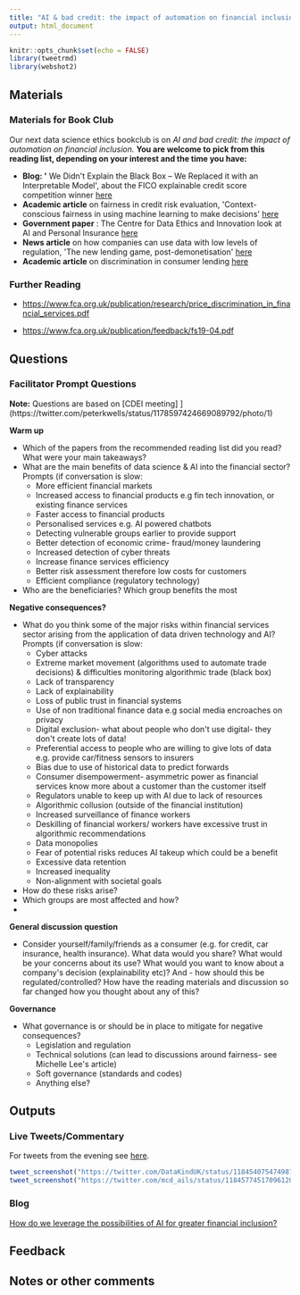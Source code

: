 ```yaml
---
title: "AI & bad credit: the impact of automation on financial inclusion"
output: html_document
---
```


```r
knitr::opts_chunk$set(echo = FALSE)
library(tweetrmd)
library(webshot2)

```


## Materials

### Materials for Book Club

Our next data science ethics bookclub is on _AI and bad credit: the impact of automation on financial inclusion._ **You are welcome to pick from this reading list, depending on your interest and the time you have:**

- **Blog: &#39;** We Didn&#39;t Explain the Black Box – We Replaced it with an Interpretable Model&#39;, about the FICO explainable credit score competition winner [here](https://community.fico.com/s/blog-post/a5Q2E0000001czyUAA/fico1670)
- **Academic article** on fairness in credit risk evaluation, &#39;Context-conscious fairness in using machine learning to make decisions&#39; [here](https://sigai.acm.org/static/aimatters/5-2/AIMatters-5-2-07-Lee.pdf)
- **Government paper** : The Centre for Data Ethics and Innovation look at AI and Personal Insurance [here](https://www.gov.uk/government/publications/cdei-publishes-its-first-series-of-three-snapshot-papers-ethical-issues-in-ai/snapshot-paper-ai-and-personal-insurance)
- **News article** on how companies can use data with low levels of regulation, &#39;The new lending game, post-demonetisation&#39; [here](https://tech.economictimes.indiatimes.com/news/technology/the-new-lending-game-post-demonetisation/56367457)
- **Academic article** on discrimination in consumer lending [here](https://faculty.haas.berkeley.edu/morse/research/papers/discrim.pdf)

### Further Reading

* [https://www.fca.org.uk/publication/research/price\_discrimination\_in\_financial\_services.pdf](https://www.fca.org.uk/publication/research/price_discrimination_in_financial_services.pdf)

* [https://www.fca.org.uk/publication/feedback/fs19-04.pdf](https://www.fca.org.uk/publication/feedback/fs19-04.pdf)


## Questions

### Facilitator Prompt Questions

**Note:** Questions are based on [CDEI meeting] ](https://twitter.com/peterkwells/status/1178597424669089792/photo/1)

**Warm up**

- Which of the papers from the recommended reading list did you read? What were your main takeaways?
- What are the main benefits of data science &amp; AI into the financial sector? Prompts (if conversation is slow:
  - More efficient financial markets
  - Increased access to financial products e.g fin tech innovation, or existing finance services
  - Faster access to financial products
  - Personalised services e.g. AI powered chatbots
  - Detecting vulnerable groups earlier to provide support
  - Better detection of economic crime- fraud/money laundering
  - Increased detection of cyber threats
  - Increase finance services efficiency
  - Better risk assessment therefore low costs for customers
  - Efficient compliance (regulatory technology)
- Who are the beneficiaries? Which group benefits the most

**Negative consequences?**

- What do you think some of the major risks within financial services sector arising from the application of data driven technology and AI? Prompts (if conversation is slow:
  - Cyber attacks
  - Extreme market movement (algorithms used to automate trade decisions) &amp; difficulties monitoring algorithmic trade (black box)
  - Lack of transparency
  - Lack of explainability
  - Loss of public trust in financial systems
  - Use of non traditional finance data e.g social media encroaches on privacy
  - Digital exclusion- what about people who don&#39;t use digital- they don&#39;t create lots of data!
  - Preferential access to people who are willing to give lots of data e.g. provide car/fitness sensors to insurers
  - Bias due to use of historical data to predict forwards
  - Consumer disempowerment- asymmetric power as financial services know more about a customer than the customer itself
  - Regulators unable to keep up with AI due to lack of resources
  - Algorithmic collusion (outside of the financial institution)
  - Increased surveillance of finance workers
  - Deskilling of financial workers/ workers have excessive trust in algorithmic recommendations
  - Data monopolies
  - Fear of potential risks reduces AI takeup which could be a benefit
  - Excessive data retention
  - Increased inequality
  - Non-alignment with societal goals

- How do these risks arise?
- Which groups are most affected and how?
-

**General discussion question**

- Consider yourself/family/friends as a consumer (e.g. for credit, car insurance, health insurance). What data would you share? What would be your concerns about its use? What would you want to know about a company&#39;s decision (explainability etc)? And - how should this be regulated/controlled? How have the reading materials and discussion so far changed how you thought about any of this?

**Governance**

- What governance is or should be in place to mitigate for negative consequences?
  - Legislation and regulation
  - Technical solutions (can lead to discussions around fairness- see Michelle Lee&#39;s article)
  - Soft governance (standards and codes)
  - Anything else?

## Outputs

### Live Tweets/Commentary

For tweets from the evening see [here](https://twitter.com/search?q=(%23dkbookclub%20OR%20%23dkethicsbookclub)%20until%3A2019-10-17%20since%3A2019-10-15&src=typed_query&f=live).

```r

tweet_screenshot("https://twitter.com/DataKindUK/status/1184540754749874180")
tweet_screenshot("https://twitter.com/mcd_ails/status/1184577451709612032")

```

### Blog

[How do we leverage the possibilities of AI for greater financial inclusion?](https://medium.com/datakinduk/how-do-we-leverage-the-new-opportunities-of-ai-for-greater-financial-inclusion-a8a326fd7f3b)

## Feedback


## Notes or other comments


